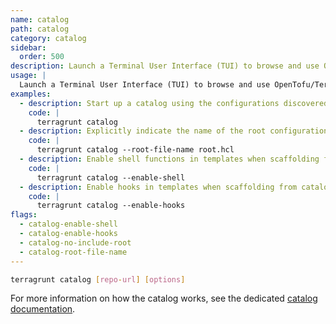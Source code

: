 ```yaml
---
name: catalog
path: catalog
category: catalog
sidebar:
  order: 500
description: Launch a Terminal User Interface (TUI) to browse and use OpenTofu/Terraform modules.
usage: |
  Launch a Terminal User Interface (TUI) to browse and use OpenTofu/Terraform modules.
examples:
  - description: Start up a catalog using the configurations discovered in a parent Terragrunt configuration.
    code: |
      terragrunt catalog
  - description: Explicitly indicate the name of the root configuration being discovered.
    code: |
      terragrunt catalog --root-file-name root.hcl
  - description: Enable shell functions in templates when scaffolding from catalog.
    code: |
      terragrunt catalog --enable-shell
  - description: Enable hooks in templates when scaffolding from catalog.
    code: |
      terragrunt catalog --enable-hooks
flags:
  - catalog-enable-shell
  - catalog-enable-hooks
  - catalog-no-include-root
  - catalog-root-file-name
---
```


```bash
terragrunt catalog [repo-url] [options]
```

For more information on how the catalog works, see the dedicated [catalog documentation](/docs/features/catalog).
